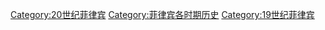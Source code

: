 [[Category:20世纪菲律宾|Category:20世纪菲律宾]]
[[Category:菲律宾各时期历史|Category:菲律宾各时期历史]]
[[Category:19世纪菲律宾|Category:19世纪菲律宾]]